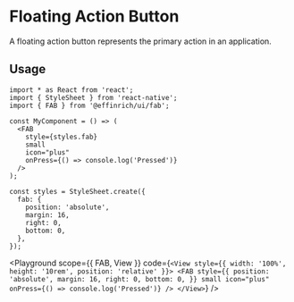 


# Floating Action Button

A floating action button represents the primary action in an application.

## Usage

```tsx
import * as React from 'react';
import { StyleSheet } from 'react-native';
import { FAB } from '@effinrich/ui/fab';

const MyComponent = () => (
  <FAB
    style={styles.fab}
    small
    icon="plus"
    onPress={() => console.log('Pressed')}
  />
);

const styles = StyleSheet.create({
  fab: {
    position: 'absolute',
    margin: 16,
    right: 0,
    bottom: 0,
  },
});
```

<Playground
  scope={{ FAB, View }}
  code={`
<View style={{ width: '100%', height: '10rem', position: 'relative' }}>
  <FAB
    style={{
      position: 'absolute',
      margin: 16,
      right: 0,
      bottom: 0,
    }}
    small
    icon="plus"
    onPress={() => console.log('Pressed')}
  />
</View>
`}
/>
